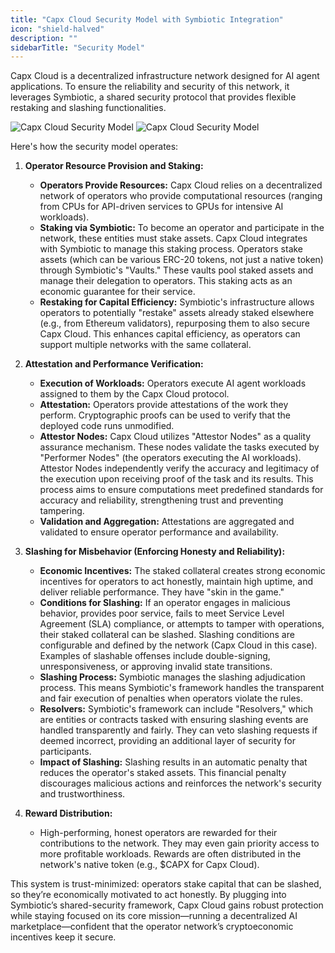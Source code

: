 ```yaml
---
title: "Capx Cloud Security Model with Symbiotic Integration"
icon: "shield-halved"
description: ""
sidebarTitle: "Security Model"
---
```


Capx Cloud is a decentralized infrastructure network designed for AI agent applications. To ensure the reliability and security of this network, it leverages Symbiotic, a shared security protocol that provides flexible restaking and slashing functionalities.

<img
  className="hidden dark:block"
  src="/images/Security Model Overview.png"
  alt="Capx Cloud Security Model"
  about='Capx Cloud Security Model'
/>
<img
  className="block dark:hidden"
  src="/images/Security Model Overview.png"
  alt="Capx Cloud Security Model"
  about='Capx Cloud Security Model'
/>

Here's how the security model operates:

1.  **Operator Resource Provision and Staking:**
    *   **Operators Provide Resources:** Capx Cloud relies on a decentralized network of operators who provide computational resources (ranging from CPUs for API-driven services to GPUs for intensive AI workloads).
    *   **Staking via Symbiotic:** To become an operator and participate in the network, these entities must stake assets. Capx Cloud integrates with Symbiotic to manage this staking process. Operators stake assets (which can be various ERC-20 tokens, not just a native token) through Symbiotic's "Vaults." These vaults pool staked assets and manage their delegation to operators. This staking acts as an economic guarantee for their service.
    *   **Restaking for Capital Efficiency:** Symbiotic's infrastructure allows operators to potentially "restake" assets already staked elsewhere (e.g., from Ethereum validators), repurposing them to also secure Capx Cloud. This enhances capital efficiency, as operators can support multiple networks with the same collateral.

2.  **Attestation and Performance Verification:**
    *   **Execution of Workloads:** Operators execute AI agent workloads assigned to them by the Capx Cloud protocol.
    *   **Attestation:** Operators provide attestations of the work they perform. Cryptographic proofs can be used to verify that the deployed code runs unmodified.
    *   **Attestor Nodes:** Capx Cloud utilizes "Attestor Nodes" as a quality assurance mechanism. These nodes validate the tasks executed by "Performer Nodes" (the operators executing the AI workloads). Attestor Nodes independently verify the accuracy and legitimacy of the execution upon receiving proof of the task and its results. This process aims to ensure computations meet predefined standards for accuracy and reliability, strengthening trust and preventing tampering.
    *   **Validation and Aggregation:** Attestations are aggregated and validated to ensure operator performance and availability.

3.  **Slashing for Misbehavior (Enforcing Honesty and Reliability):**
    *   **Economic Incentives:** The staked collateral creates strong economic incentives for operators to act honestly, maintain high uptime, and deliver reliable performance. They have "skin in the game."
    *   **Conditions for Slashing:** If an operator engages in malicious behavior, provides poor service, fails to meet Service Level Agreement (SLA) compliance, or attempts to tamper with operations, their staked collateral can be slashed. Slashing conditions are configurable and defined by the network (Capx Cloud in this case). Examples of slashable offenses include double-signing, unresponsiveness, or approving invalid state transitions.
    *   **Slashing Process:** Symbiotic manages the slashing adjudication process. This means Symbiotic's framework handles the transparent and fair execution of penalties when operators violate the rules.
    *   **Resolvers:** Symbiotic's framework can include "Resolvers," which are entities or contracts tasked with ensuring slashing events are handled transparently and fairly. They can veto slashing requests if deemed incorrect, providing an additional layer of security for participants.
    *   **Impact of Slashing:** Slashing results in an automatic penalty that reduces the operator's staked assets. This financial penalty discourages malicious actions and reinforces the network's security and trustworthiness.

4.  **Reward Distribution:**
    *   High-performing, honest operators are rewarded for their contributions to the network. They may even gain priority access to more profitable workloads. Rewards are often distributed in the network's native token (e.g., $CAPX for Capx Cloud).

This system is trust-minimized: operators stake capital that can be slashed, so they’re economically motivated to act honestly. By plugging into Symbiotic’s shared-security framework, Capx Cloud gains robust protection while staying focused on its core mission—running a decentralized AI marketplace—confident that the operator network’s cryptoeconomic incentives keep it secure.